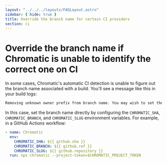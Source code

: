 ```yaml
---
layout: "../../../layouts/FAQLayout.astro"
sidebar: { hide: true }
title: Override the branch name for certain CI providers
section: ci
---
```


# Override the branch name if Chromatic is unable to identify the correct one on CI

In some cases, Chromatic's automatic CI detection is unable to figure out the branch name associated with a build. You'll see a message like this in your build logs:

```bash
Removing unknown owner prefix from branch name. You may wish to set the branch directly to avoid incorrect values.
```

In this case, set the branch name directly by configuring the `CHROMATIC_SHA`, `CHROMATIC_BRANCH`, and `CHROMATIC_SLUG` environment variables. For example, in a GitHub Actions workflow:

```yaml
- name: Chromatic
  env:
    CHROMATIC_SHA: ${{ github.sha }}
    CHROMATIC_BRANCH: ${{ github.ref }}
    CHROMATIC_SLUG: ${{ github.repository }}
  run: npx chromatic --project-token=$CHROMATIC_PROJECT_TOKEN
```
